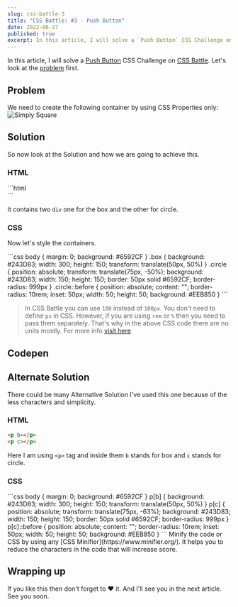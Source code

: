 ```yaml
---
slug: css-battle-3
title: "CSS Battle: #3 - Push Button"
date: 2022-06-27
published: true
excerpt: In this article, I will solve a `Push Button` CSS Challenge on CSS Battle.
---
```


In this article, I will solve a [Push Button](https://cssbattle.dev/play/3) CSS Challenge on [CSS Battle](https://cssbattle.dev/). Let's look at the [problem](https://cssbattle.dev/play/3) first.

## Problem

We need to create the following container by using CSS Properties only:
![Simply Square](https://cssbattle.dev/targets/3.png)

## Solution

So now look at the Solution and how we are going to achieve this.

### HTML

<CodeTitle title="index.html" lang="html" />
```html
<div class="box"></div>
<div class="circle"></div>
```

It contains two `div` one for the box and the other for circle.

### CSS

Now let's style the containers.

<CodeTitle title="styles.css" lang="css"/>
```css
body {
  margin: 0;
  background: #6592CF
}
.box {
  background: #243D83;
  width: 300;
  height: 150;
  transform: translate(50px, 50%)
}
.circle {
  position: absolute;
  transform: translate(75px, -50%);
  background: #243D83;
  width: 150;
  height: 150;
  border: 50px solid #6592CF;
  border-radius: 999px
}
.circle::before {
  position: absolute;
  content: "";
  border-radius: 10rem;
  inset: 50px;
  width: 50;
  height: 50;
  background: #EEB850
}
```

> In CSS Battle you can use `100` instead of `100px`. You don't need to define `px` in CSS. However, if you are using `rem` or `%` then you need to pass them separately. That's why in the above CSS code there are no units mostly. For more info [visit here](https://cssbattle.dev/tips)

## Codepen

<Codepen id="abWdXJJ" />

## Alternate Solution

There could be many Alternative Solution I've used this one because of the less characters and simplicity.

### HTML

<CodeTitle title="index.html" lang="html" />

```html
<p b></p>
<p c></p>
```

Here I am using `<p>` tag and inside them `b` stands for box and `c` stands for circle.

### CSS

<CodeTitle title="styles.css" lang="css"/>
```css
body {
  margin: 0;
  background: #6592CF
}
p[b] {
  background: #243D83;
  width: 300;
  height: 150;
  transform: translate(50px, 50%)
}
p[c] {
  position: absolute;
  transform: translate(75px, -63%);
  background: #243D83;
  width: 150;
  height: 150;
  border: 50px solid #6592CF;
  border-radius: 999px
}
p[c]::before {
  position: absolute;
  content: "";
  border-radius: 10rem;
  inset: 50px;
  width: 50;
  height: 50;
  background: #EEB850
}
```

<Tip>
  Minify the code or CSS by using any [CSS Minifier](https://www.minifier.org/).
  It helps you to reduce the characters in the code that will increase score.
</Tip>

## Wrapping up

If you like this then don't forget to ❤️ it. And I'll see you in the next article. See you soon.

<NextAndPreviousButton 
  prevHref="/blogs/css-battle-2" 
  prevTitle="CSS Battle: #2 - Carrom"  
  nextHref="/blogs/css-battle-4"
  nextTitle="CSS Battle: #4 - Ups n Downs"
/>
